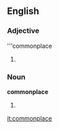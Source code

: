 ==English==
{{stub}}
===Adjective===
'''commonplace
#
===Noun===
'''commonplace'''
#

[[it:commonplace]]